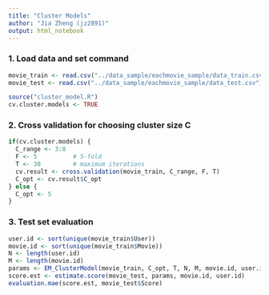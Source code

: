 ```yaml
---
title: "Cluster Models"
author: "Jia Zheng (jz2891)"
output: html_notebook
---
```


### 1. Load data and set command
```r
movie_train <- read.csv("../data_sample/eachmovie_sample/data_train.csv")[,-1]
movie_test <- read.csv("../data_sample/eachmovie_sample/data_test.csv")[,-1]

source("cluster_model.R")
cv.cluster.models <- TRUE
```

### 2. Cross validation for choosing cluster size C
```r
if(cv.cluster.models) {
  C_range <- 3:8
  F <- 5          # 5-fold
  T <- 30         # maximum iterations
  cv.result <- cross.validation(movie_train, C_range, F, T) 
  C_opt <- cv.result$C_opt
} else {
  C_opt <- 5
}
```

### 3. Test set evaluation 
```r
user.id <- sort(unique(movie_train$User))
movie.id <- sort(unique(movie_train$Movie))
N <- length(user.id)
M <- length(movie.id)
params <- EM_ClusterModel(movie_train, C_opt, T, N, M, movie.id, user.id)
score.est <- estimate.score(movie_test, params, movie.id, user.id)
evaluation.mae(score.est, movie_test$Score)
```




